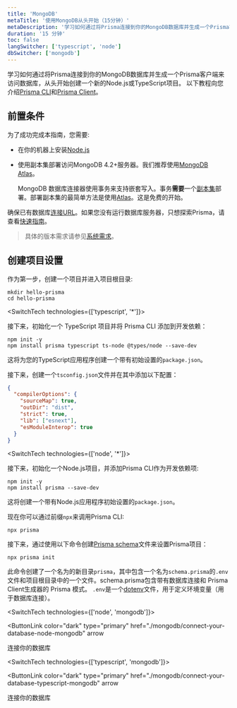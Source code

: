 ```yaml
---
title: 'MongoDB'
metaTitle: '使用MongoDB从头开始（15分钟）'
metaDescription: '学习如何通过将Prisma连接到你的MongoDB数据库并生成一个Prisma客户端来访问数据库，从头开始创建一个新的Node.js或TypeScript项目。'
duration: '15 分钟'
toc: false
langSwitcher: ['typescript', 'node']
dbSwitcher: ['mongodb']
---
```


<TopBlock>

学习如何通过将Prisma连接到你的MongoDB数据库并生成一个Prisma客户端来访问数据库，从头开始创建一个新的Node.js或TypeScript项目。 以下教程向您介绍[Prisma CLI](../../../../concepts/components/prisma-cli)和[Prisma Client](../../../../concepts/components/prisma-client)。

</TopBlock>

## 前置条件

为了成功完成本指南，您需要:

- 在你的机器上安装[Node.js](https://nodejs.org/en/)
- 使用副本集部署访问MongoDB 4.2+服务器。我们推荐使用[MongoDB Atlas](https://www.mongodb.com/cloud/atlas)。

  <Admonition type="warning">

  MongoDB 数据库连接器使用事务来支持嵌套写入。事务**需要**一个[副本集](https://docs.mongodb.com/manual/tutorial/deploy-replica-set/)部署。部署副本集的最简单方法是使用[Atlas](https://docs.atlas.mongodb.com/getting-started/)。这是免费的开始。

  </Admonition>

确保已有数据库[连接URL](../../../../reference/database-reference/connection-urls)。如果您没有运行数据库服务器，只想探索Prisma，请查看[快速指南](../../../quickstart)。

> 具体的版本需求请参见[系统需求](../../../../reference/system-requirements)。

<!--
Alternatively you can [set up a free PostgreSQL database on Heroku](https://dev.to/prisma/how-to-setup-a-free-postgresql-database-on-heroku-1dc1) and use it in this guide.
-->

## 创建项目设置

作为第一步，创建一个项目并进入项目根目录:

```terminal copy
mkdir hello-prisma
cd hello-prisma
```

<SwitchTech technologies={['typescript', '*']}>

接下来，初始化一个 TypeScript 项目并将 Prisma CLI 添加到开发依赖：

```terminal copy
npm init -y
npm install prisma typescript ts-node @types/node --save-dev
```

这将为您的TypeScript应用程序创建一个带有初始设置的`package.json`。

接下来，创建一个`tsconfig.json`文件并在其中添加以下配置：

```json file=tsconfig.json copy
{
  "compilerOptions": {
    "sourceMap": true,
    "outDir": "dist",
    "strict": true,
    "lib": ["esnext"],
    "esModuleInterop": true
  }
}
```

</SwitchTech>

<SwitchTech technologies={['node', '*']}>

接下来，初始化一个Node.js项目，并添加Prisma CLI作为开发依赖项:

```terminal copy
npm init -y
npm install prisma --save-dev
```

这将创建一个带有Node.js应用程序初始设置的`package.json`。

</SwitchTech>

现在你可以通过前缀`npx`来调用Prisma CLI:

```terminal
npx prisma
```

接下来，通过使用以下命令创建[Prisma schema](../../../../concepts/components/prisma-schema)文件来设置Prisma项目：

```terminal copy
npx prisma init
```

此命令创建了一个名为的新目录`prisma`，其中包含一个名为`schema.prisma`的`.env`文件和项目根目录中的一个文件。schema.prisma包含带有数据库连接和 Prisma Client生成器的 Prisma 模式。 `.env`是一个[dotenv](https://github.com/motdotla/dotenv)文件，用于定义环境变量（用于数据库连接）。

<SwitchTech technologies={['node', 'mongodb']}>

<NavigationLinksContainer isFirstLink>

<ButtonLink
  color="dark"
  type="primary"
  href="./mongodb/connect-your-database-node-mongodb"
  arrow
>
  连接你的数据库
</ButtonLink>

</NavigationLinksContainer>

</SwitchTech>

<SwitchTech technologies={['typescript', 'mongodb']}>

<NavigationLinksContainer isFirstLink>

<ButtonLink
  color="dark"
  type="primary"
  href="./mongodb/connect-your-database-typescript-mongodb"
  arrow
>
  连接你的数据库
</ButtonLink>

</NavigationLinksContainer>

</SwitchTech>
